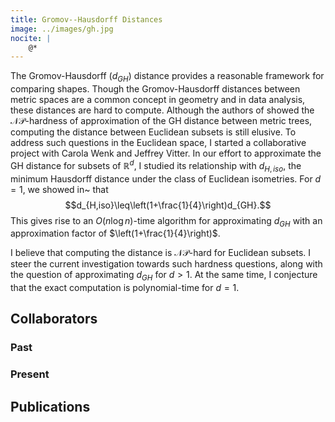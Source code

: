 ```yaml
---
title: Gromov--Hausdorff Distances
image: ../images/gh.jpg
nocite: |
    @*
---
```

The Gromov-Hausdorff ($d_{GH}$) distance provides a reasonable framework for comparing shapes. 
Though the Gromov-Hausdorff distances between metric spaces are a common concept in geometry and in data analysis, these distances are hard to compute.
Although the authors of \cite{agarwal_computing_2015} showed the $\mathcal{NP}$-hardness of approximation of the GH distance between metric trees, computing the distance between Euclidean subsets is still elusive. 
To address such questions in the Euclidean space, I started a collaborative project with Carola Wenk and Jeffrey Vitter. 
In our effort to approximate the GH distance for subsets of $\mathbb{R}^d$, I studied its relationship with $d_{H,iso}$, the minimum Hausdorff distance under the class of Euclidean isometries. For $d=1$, we showed in~\cite{majhi2019approximating} that
$$d_{H,iso}\leq\left(1+\frac{1}{4}\right)d_{GH}.$$ This gives rise to an $O(n\log{n})$-time algorithm for approximating $d_{GH}$ with an approximation factor of $\left(1+\frac{1}{4}\right)$. 

I believe that computing the distance is $\mathcal{NP}$-hard for Euclidean
subsets. I steer the current investigation towards such hardness questions,
along with the question of approximating $d_{GH}$ for $d>1$. At the same time, I
conjecture that the exact computation is polynomial-time for $d=1$.

## Collaborators

### Past

### Present

## Publications

::: {#refs}
:::